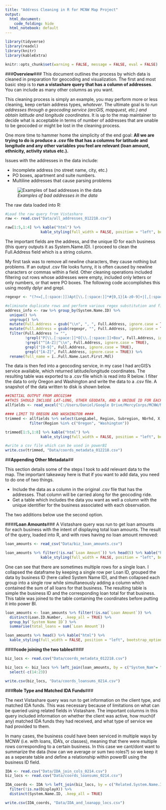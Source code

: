 ```yaml
---
title: "Address Cleaning in R for MCNW Map Project"
output:
  html_document:
    code_folding: hide
  html_notebook: default
---
```



```r
library(tidyverse)
library(readxl)
library(knitr)
library(kableExtra)

knitr::opts_chunk$set(warning = FALSE, message = FALSE, eval = FALSE)


```


###**Overview**###
This document outlines the process by which data is cleaned in preparation for geocoding and visualization.  The first and most basic step is to **run a vistashare query that has a column of addresses**.  You can include as many other columns as you want.  

This cleaning process is simply an example, you may perform more or less cleaning, keep certain address types, *whatever*.  The ultimate goal is to *run addresses through a geocoding service (arcGIS, mapquest, etc.) and obtain latitude and longitude coordinates*.  It is up to the map maintainer to decide what is acceptable in terms of number of addresses that are unable to be geocoded or might be lost in the cleaning process.  

One more time to hammer home the simplicity of the end goal:  **All we are trying to do is produce a .csv file that has a columns for latitude and longitude and any other variables you feel are relevant (loan amount, ethnicity, activity status etc.).**

Issues with the addresses in the data include:

  * Incomplete address (no street name, city, etc.)
  * PO boxes, apartment and suite numbers.
  * Multiline addresses that cause parsing problems
  
  
![*Examples of bad addresses in the data*](Reports\\badaddresses.png)

\vspace{3mm}

The raw data loaded into R:
```r
#Load the raw query from Vistashare
raw <- read.csv("Data/all_addresses_012218.csv")

raw[1:5,1:4] %>% kable("html") %>%
                kable_styling(full_width = FALSE, position = "left", bootstrap_options = c("striped", "hover"))
```

The important fields are the address, and the unique ID for each business (this query outputs it as System.Name.ID).  I proceed to clean the Full.Address field which is a string column.

My first task was to remove all newline characters, they cause nothing but problems.  If an output .csv file looks funny, it is often caused by newline characters or commas within a field.  Other cleaning operations included filtering out rows whose addresses were empty, included only letters or only numbers, or that were PO boxes.  The following code accomplishes this using mostly dplyr and grepl.

```r
regexpr <- "(?<=[,[:space:]])Apt[\\.[:space:]]*#{0,1}[A-z0-9]+|[,[:space:]]*SUITE[[:space:]]+[0-9A-z]+|#\\s*[0-9A-z]+|ste\\.*\\s+[0-9A-z\\.-]+"

#eliminate duplicate rows and perform various regex substitution and filtering
address_info <- raw %>% group_by(System.Name.ID) %>%
  unique() %>%                                                                              
  ungroup() %>% 
  mutate(Full.Address = gsub("\\n", ", ", Full.Address, ignore.case = TRUE, perl = TRUE)) %>%
  mutate(Full.Address = gsub(regexpr, "", Full.Address, ignore.case = TRUE, perl = TRUE)) %>% 
  filter(Full.Address != "", 
         !grepl("P[\\.[:space:]]*O[\\.[:space:]]+Box", Full.Address, ignore.case = TRUE), 
         !grepl("^[A-Z]|^\\n", Full.Address, ignore.case = TRUE),
         grepl("[0-9]", Full.Address, ignore.case = TRUE),
         grepl("[A-Z]", Full.Address, ignore.case = TRUE)) %>%
  rename(full_name = ï..Full.Name.Last.First.Mdl)
```  

The data is then fed into a geocoding service, in my case I had arcGIS's service available, which returned latitude/longitude coordinates.  The resulting table was exported to a .csv file which is read into R below.  I filter the data to only Oregon and Washington and write the data to a .csv file.  A snapshot of the data written to disk is shown below.

```r
##INITIAL OUTPUT FROM ARCGIS##
##THIS SHOULD INCLUDE LAT-LONG, OTHER GEODATA, AND A UNIQUE ID FOR EACH BUSINESS###
allfields <- read_excel("C:/Users/Daniel/Google Drive/MercyCorps/MCNW/Mapping/Data/output_table_012218.xls")

#### LIMIT TO OREGON AND WASHINGTON ####
trimmed <- allfields %>% select(LongLabel, Region, Subregion, Nbrhd, X, Y, DisplayX, DisplayY, 70:83) %>%
           filter(Region %in% c("Oregon", "Washington"))

trimmed[1:5,1:8] %>% kable("html") %>%
                kable_styling(full_width = FALSE, position = "left", bootstrap_options = c("striped", "hover"))
```

```r
#write a csv file which can be used in powerBI
write.csv(trimmed, "Data/coords_metadata_012218.csv")
```

##**Appending Other Metadata**##

This section details some of the steps I took to add relevant data to the map.  The important takeaway here is that if you want to add data, you need to do one of two things.

  * Include the data as a column in the original .csv file that has the addresses.  That column will be carried along for the geocoding ride.
  * Get a table which includes the data you want as well a column with the unique identifier for the business associated with each observation.

The two additions below use the second option.

\vspace{4mm}

####**Loan Amounts**###
A Vistashare query was run to get loan amounts for each business with the intent of displaying total loan amounts.  The result of the query, loaded into R, and with rows having no loan amount removed:

```r
loan_amounts <- read_csv("Data/biz_loan_amounts.csv")

loan_amounts %>% filter(!is.na(`Loan Amount`)) %>% head(5) %>% kable("html") %>%
                kable_styling(full_width = FALSE, position = "left", bootstrap_options = c("striped", "hover"))
```
One can see that there are sometimes multiple rows for a single loan.  I collapsed the dataframe by keeping a single row per Loan ID, grouped the data by business ID (here called System Name ID), and then collapsed each group into a single row while simultaneously adding a column which contained the sum of all loans for that business.  The resulting table is simple the business ID and the corresponding loan total for that business.  This table was joined to the table containing the coordinates before putting it into power BI.

```r
loan_amounts <- loan_amounts %>% filter(!is.na(`Loan Amount`)) %>%
  distinct(Loan.ID.Number, .keep_all = TRUE) %>%
  group_by(`System Name ID`) %>%
  summarise(total_loans = sum(`Loan Amount`))

loan_amounts %>% head() %>% kable("html") %>%
  kable_styling(full_width = FALSE, position = "left", bootstrap_options = c("striped", "hover"))
```
####**code joining the two tables**####
```r
biz_locs <- read.csv("Data/coords_metadata_012218.csv")

biz_locs <- biz_locs %>% left_join(loan_amounts, by = c("System_Nam"= "System Name ID")) %>% View()
  select(-c(14:23))

write.csv(biz_locs, "Data/coords_loansums_0214.csv")
```

###**Role Type and Matched IDA Funds**###

The next Vistashare query was run to get information on the client type, and matched IDA funds.  This was necessary because of limitations on what can be queried using related fields in Vistashare.  The important columns in this query included information on whether the client was active, how much(if any) matched IDA funds they had received, and what type of service we had provided to them.

In many cases, the business could have been serviced in multiple ways by MCNW (i.e. with loans, IDA's, or classes), meaning that there were multiple rows corresponding to a certain business.  In this case we cant/dont want to summarize the data (how can we average or sum two roles?) so we keep it as a seperate table and define a relationship within powerBI using the business ID field. 

```r
IDA <- read.csv("Data/IDA_join_cols_0214.csv")
biz_locs <- read.csv("Data/coords_loansums_0214.csv")

IDA_coords <- IDA %>% left_join(biz_locs, by = c("Related.System.Name.ID" = "System_Nam")) %>% 
  filter(!is.na(DisplayX)) %>%
  distinct(System.Name.ID, .keep_all = TRUE) 

write.csv(IDA_coords, "Data/IDA_and_loanapp_locs.csv")
```